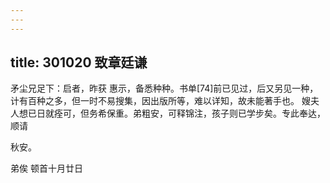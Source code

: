 ```yaml
---
---
---
```

title: 301020 致章廷谦
---




矛尘兄足下：启者，昨获 惠示，备悉种种。书单[74]前已见过，后又另见一种，计有百种之多，但一时不易搜集，因出版所等，难以详知，故未能著手也。 嫂夫人想已日就痊可，但务希保重。弟粗安，可释锦注，孩子则已学步矣。专此奉达，顺请

秋安。

弟俟 顿首十月廿日